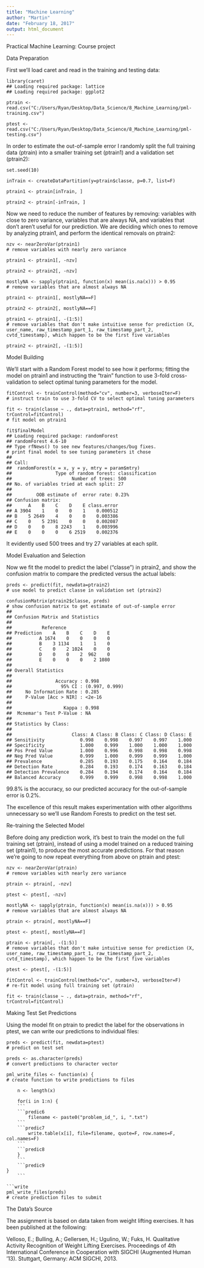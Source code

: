 ---
title: "Machine Learning"
author: "Martin"
date: "February 18, 2017"
output: html_document
---

Practical Machine Learning: Course project

Data Preparation

First we'll load caret  and read in the training and testing data:

```{library}
library(caret)
## Loading required package: lattice
## Loading required package: ggplot2
```
```{trngload}
ptrain <- read.csv("C:/Users/Ryan/Desktop/Data_Science/8_Machine_Learning/pml-training.csv")
```
```{testingload}
ptest <- read.csv("C:/Users/Ryan/Desktop/Data_Science/8_Machine_Learning/pml-testing.csv")
```

In order to estimate the out-of-sample error I randomly split the full training data (ptrain) into a smaller training set (ptrain1) and a validation set (ptrain2):

```{setseed}
set.seed(10)
```
```{intrain}
inTrain <- createDataPartition(y=ptrain$classe, p=0.7, list=F)
```
```{ptrain1}
ptrain1 <- ptrain[inTrain, ]
```
```{ptrain2}
ptrain2 <- ptrain[-inTrain, ]
```

Now we need to reduce the number of features by removing: variables with close to zero variance, variables that are always NA, and variables that don't aren't useful for our prediction. We are deciding which ones to remove by analyzing ptrain1, and perform the identical removals on ptrain2:

```{novar}
nzv <- nearZeroVar(ptrain1)
# remove variables with nearly zero variance
```
```{nzv1}
ptrain1 <- ptrain1[, -nzv]
```
```{nzv2}
ptrain2 <- ptrain2[, -nzv]
```

```{justNA}
mostlyNA <- sapply(ptrain1, function(x) mean(is.na(x))) > 0.95
# remove variables that are almost always NA
```
```{NA1}
ptrain1 <- ptrain1[, mostlyNA==F]
```
```{NA2}
ptrain2 <- ptrain2[, mostlyNA==F]
```

```{PT1}
ptrain1 <- ptrain1[, -(1:5)]
# remove variables that don't make intuitive sense for prediction (X, user_name, raw_timestamp_part_1, raw_timestamp_part_2, cvtd_timestamp), which happen to be the first five variables
```
```{PT2}
ptrain2 <- ptrain2[, -(1:5)]
```

Model Building

We'll start with a Random Forest model to see how it performs; fitting the model on ptrain1 and instructing the "train" function to use 3-fold cross-validation to select optimal tuning parameters for the model.

```{fitctrl}
fitControl <- trainControl(method="cv", number=3, verboseIter=F)
# instruct train to use 3-fold CV to select optimal tuning parameters
```
```{fitctrl1}
fit <- train(classe ~ ., data=ptrain1, method="rf", trControl=fitControl)
# fit model on ptrain1
```
```{randomforest}
fit$finalModel
## Loading required package: randomForest
## randomForest 4.6-10
## Type rfNews() to see new features/changes/bug fixes.
# print final model to see tuning parameters it chose
## 
## Call:
##  randomForest(x = x, y = y, mtry = param$mtry) 
##                Type of random forest: classification
##                      Number of trees: 500
## No. of variables tried at each split: 27
## 
##         OOB estimate of  error rate: 0.23%
## Confusion matrix:
##      A    B    C    D    E class.error
## A 3904    1    0    0    1    0.000512
## B    5 2649    4    0    0    0.003386
## C    0    5 2391    0    0    0.002087
## D    0    0    8 2243    1    0.003996
## E    0    0    0    6 2519    0.002376
```

It evidently used 500 trees and try 27 variables at each split.

Model Evaluation and Selection

Now we fit the model to predict the label ("classe") in ptrain2, and show the confusion matrix to compare the predicted versus the actual labels:

```{predict1}
preds <- predict(fit, newdata=ptrain2)
# use model to predict classe in validation set (ptrain2)
```

```{predict2}
confusionMatrix(ptrain2$classe, preds)
# show confusion matrix to get estimate of out-of-sample error
##
## Confusion Matrix and Statistics
## 
##           Reference
## Prediction    A    B    C    D    E
##          A 1674    0    0    0    0
##          B    3 1134    1    1    0
##          C    0    2 1024    0    0
##          D    0    0    2  962    0
##          E    0    0    0    2 1080
## 
## Overall Statistics
##                                         
##                Accuracy : 0.998         
##                  95% CI : (0.997, 0.999)
##     No Information Rate : 0.285         
##     P-Value [Acc > NIR] : <2e-16        
##                                         
##                   Kappa : 0.998         
##  Mcnemar's Test P-Value : NA            
## 
## Statistics by Class:
## 
##                      Class: A Class: B Class: C Class: D Class: E
## Sensitivity             0.998    0.998    0.997    0.997    1.000
## Specificity             1.000    0.999    1.000    1.000    1.000
## Pos Pred Value          1.000    0.996    0.998    0.998    0.998
## Neg Pred Value          0.999    1.000    0.999    0.999    1.000
## Prevalence              0.285    0.193    0.175    0.164    0.184
## Detection Rate          0.284    0.193    0.174    0.163    0.184
## Detection Prevalence    0.284    0.194    0.174    0.164    0.184
## Balanced Accuracy       0.999    0.999    0.998    0.998    1.000
```

99.8% is the accuracy, so our predicted accuracy for the out-of-sample error is 0.2%.

The excellence of this result makes experimentation with other algorithms unnecessary so we'll use  Random Forests to predict on the test set.

Re-training the Selected Model

Before doing any prediction work, it's best to train the model on the full training set (ptrain), instead of using a model trained on a reduced training set (ptrain1), to produce the most accurate predictions. For that reason we're going to now repeat everything from above on ptrain and ptest:

```{remove0var}
nzv <- nearZeroVar(ptrain)
# remove variables with nearly zero variance
```
```{trainit1}
ptrain <- ptrain[, -nzv]
```
```{trainit2}
ptest <- ptest[, -nzv]
```

```{removeNA}
mostlyNA <- sapply(ptrain, function(x) mean(is.na(x))) > 0.95
# remove variables that are almost always NA
```
```{removeNA2}
ptrain <- ptrain[, mostlyNA==F]
```
```{removeNA3}
ptest <- ptest[, mostlyNA==F]
```

```{removebs1}
ptrain <- ptrain[, -(1:5)]
# remove variables that don't make intuitive sense for prediction (X, user_name, raw_timestamp_part_1, raw_timestamp_part_2, cvtd_timestamp), which happen to be the first five variables
```
```{removebs2}
ptest <- ptest[, -(1:5)]
```

```{refit1}
fitControl <- trainControl(method="cv", number=3, verboseIter=F)
# re-fit model using full training set (ptrain)
```
```{refit2}
fit <- train(classe ~ ., data=ptrain, method="rf", trControl=fitControl)
```

Making Test Set Predictions

Using the model fit on ptrain to predict the label for the observations in ptest, we can write our predictions to individual files:

```{predict1}
preds <- predict(fit, newdata=ptest)
# predict on test set
```

```{predic2}
preds <- as.character(preds)
# convert predictions to character vector
```

```{predic3}
pml_write_files <- function(x) {
# create function to write predictions to files
```
```{predic4}
    n <- length(x)
```
```{predic5}
    for(i in 1:n) {
    ```
    ```{predic6}
        filename <- paste0("problem_id_", i, ".txt")
    ```
    ```{predic7}
        write.table(x[i], file=filename, quote=F, row.names=F, col.names=F)
    ```
    ```{predic8}
    }
    ```
    ```{predic9}
}
    ```
    
```{write}
pml_write_files(preds)
# create prediction files to submit
```


The Data's Source

The assignment is based on data taken from weight lifting exercises. It has been published at the following:

Velloso, E.; Bulling, A.; Gellersen, H.; Ugulino, W.; Fuks, H. Qualitative Activity Recognition of Weight Lifting Exercises. Proceedings of 4th International Conference in Cooperation with SIGCHI (Augmented Human '13). Stuttgart, Germany: ACM SIGCHI, 2013.
